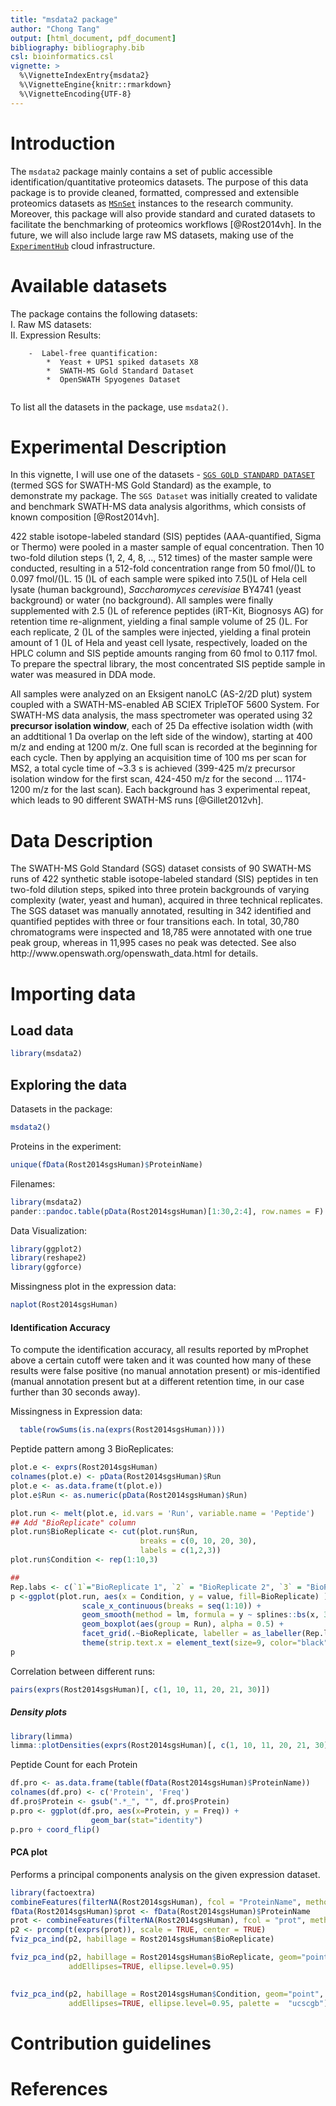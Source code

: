 ```yaml
---
title: "msdata2 package"
author: "Chong Tang"
output: [html_document, pdf_document]
bibliography: bibliography.bib
csl: bioinformatics.csl
vignette: >
  %\VignetteIndexEntry{msdata2}
  %\VignetteEngine{knitr::rmarkdown}
  %\VignetteEncoding{UTF-8}
---
```

# Introduction
The `msdata2` package mainly contains a set of public accessible identification/quantitative proteomics datasets. The purpose of this data package is to provide cleaned, formatted, compressed and extensible proteomics datasets as [`MSnSet`](https://www.rdocumentation.org/packages/MSnbase/versions/1.20.7/topics/MSnSet-class) instances to the research community. Moreover, this package will also provide standard and curated datasets to facilitate the benchmarking of proteomics workflows [@Rost2014vh]. In the future, we will also include large raw MS datasets, making use of the [`ExperimentHub`](http://bioconductor.org/packages/release/bioc/html/ExperimentHub.html) cloud infrastructure.

# Available datasets
The package contains the following datasets:    
    I. Raw MS datasets:    
    II. Expression Results:  
    
        -  Label-free quantification:  
            *  Yeast + UPS1 spiked datasets X8  
            *  SWATH-MS Gold Standard Dataset 
            *  OpenSWATH Spyogenes Dataset 
            
To list all the datasets in the package, use `msdata2()`.  

# Experimental Description
In this vignette, I will use one of the datasets - [`SGS GOLD STANDARD DATASET`](http://compms.org/resources/reference-data/50)  (termed SGS for SWATH-MS
Gold Standard) as the example, to demonstrate my package. The `SGS Dataset` was initially created to validate and benchmark SWATH-MS data analysis algorithms, which consists of known composition [@Rost2014vh].  

422 stable isotope-labeled standard (SIS) peptides (AAA-quantified, Sigma or Thermo) were
pooled in a master sample of equal concentration. Then 10 two-fold dilution steps (1, 2, 4, 8, .., 512 times) of the master sample were conducted, resulting in a 512-fold concentration range from 50 fmol/\(\mu\)L to 0.097 fmol/\(\mu\)L. 15 \(\mu\)L of each sample were spiked into 7.5\(\mu\)L of Hela cell lysate (human background), _Saccharomyces cerevisiae_ BY4741 (yeast background) or water (no background). All samples were finally supplemented with 2.5 \(\mu\)L of reference peptides (iRT-Kit, Biognosys AG) for retention time re-alignment, yielding a final sample volume of 25 \(\mu\)L. For each replicate, 2 \(\mu\)L of the samples were injected, yielding a final protein amount of 1 \(\mu\)L of Hela and yeast cell lysate, respectively, loaded on the HPLC column and SIS peptide amounts ranging from 60 fmol to 0.117 fmol. To prepare the spectral library, the most concentrated SIS peptide sample in water was measured in DDA mode.

All samples were analyzed on an Eksigent nanoLC (AS-2/2D plut) system coupled with a SWATH-MS-enabled AB SCIEX TripleTOF 5600 System. For SWATH-MS data analysis, the mass spectrometer was operated using 32 __precursor isolation window__, each of 25 Da effective isolation width (with an addtitional 1 Da overlap on the left side of the window), starting at 400 m/z and ending at 1200 m/z. One full scan is recorded at the beginning for each cycle. Then by applying an acquisition time of 100 ms per scan for MS2, a total cycle time of ~3.3 s is achieved (399-425 m/z precursor isolation window for the first scan, 424-450 m/z for the second ... 1174-1200 m/z for the last scan). Each background has 3 experimental repeat, which leads to 90 different SWATH-MS runs [@Gillet2012vh].

# Data Description    
The SWATH-MS Gold Standard (SGS) dataset consists of 90 SWATH-MS runs of 422 synthetic stable isotope-labeled standard (SIS) peptides in ten two-fold dilution steps, spiked into three protein backgrounds of varying complexity (water, yeast and human), acquired in three technical replicates. The SGS dataset was manually annotated, resulting in 342 identified and quantified peptides with three or four transitions each. In total, 30,780 chromatograms were inspected and 18,785 were annotated with one true peak group, whereas in 11,995 cases no peak was detected. See also http://www.openswath.org/openswath_data.html for details.

# Importing data
## Load data
```r
library(msdata2)
```
## Exploring the data
Datasets in the package:
```r
msdata2()
```
Proteins in the experiment:
```r
unique(fData(Rost2014sgsHuman)$ProteinName)
```


Filenames:

```r
library(msdata2)
pander::pandoc.table(pData(Rost2014sgsHuman)[1:30,2:4], row.names = F)
```
Data Visualization:
```r
library(ggplot2)
library(reshape2)
library(ggforce)
```

Missingness plot in the expression data:
```r
naplot(Rost2014sgsHuman)
```

#### Identification Accuracy
To compute the identification accuracy, all results reported by mProphet above a certain cutoff were taken and it was counted how many of these results were false positive (no manual annotation present) or mis-identified (manual annotation present but at a different retention time, in our case further than 30 seconds away).

Missingness in Expression data:
```r
  table(rowSums(is.na(exprs(Rost2014sgsHuman))))
```

Peptide pattern among 3 BioReplicates:
```r
plot.e <- exprs(Rost2014sgsHuman)
colnames(plot.e) <- pData(Rost2014sgsHuman)$Run
plot.e <- as.data.frame(t(plot.e))
plot.e$Run <- as.numeric(pData(Rost2014sgsHuman)$Run)

plot.run <- melt(plot.e, id.vars = 'Run', variable.name = 'Peptide')
## Add "BioReplicate" column
plot.run$BioReplicate <- cut(plot.run$Run,
                             breaks = c(0, 10, 20, 30),
                             labels = c(1,2,3))
plot.run$Condition <- rep(1:10,3)

##
Rep.labs <- c(`1`="BioReplicate 1", `2` = "BioReplicate 2", `3` = "BioReplicate 3")
p <-ggplot(plot.run, aes(x = Condition, y = value, fill=BioReplicate) ) +
                scale_x_continuous(breaks = seq(1:10)) +
                geom_smooth(method = lm, formula = y ~ splines::bs(x, 3), se = FALSE, show.legend = FALSE, color="darkred") +
                geom_boxplot(aes(group = Run), alpha = 0.5) +
                facet_grid(.~BioReplicate, labeller = as_labeller(Rep.labs)) +
                theme(strip.text.x = element_text(size=9, color="black", face="bold"))
p
```

Correlation between different runs:
```r
pairs(exprs(Rost2014sgsHuman)[, c(1, 10, 11, 20, 21, 30)]) 
```


##### Density plots
```r
library(limma)
limma::plotDensities(exprs(Rost2014sgsHuman)[, c(1, 10, 11, 20, 21, 30)], legend = "topright") 
```

Peptide Count for each Protein
```r
df.pro <- as.data.frame(table(fData(Rost2014sgsHuman)$ProteinName))
colnames(df.pro) <- c('Protein', 'Freq')
df.pro$Protein <- gsub(".*_", "", df.pro$Protein)
p.pro <- ggplot(df.pro, aes(x=Protein, y = Freq)) + 
                  geom_bar(stat="identity")
p.pro + coord_flip()
```

#### PCA plot
Performs a principal components analysis on the given expression dataset.
```r
library(factoextra)
combineFeatures(filterNA(Rost2014sgsHuman), fcol = "ProteinName", method = "robust")
fData(Rost2014sgsHuman)$prot <- fData(Rost2014sgsHuman)$ProteinName
prot <- combineFeatures(filterNA(Rost2014sgsHuman), fcol = "prot", method = "robust")
p2 <- prcomp(t(exprs(prot)), scale = TRUE, center = TRUE)
fviz_pca_ind(p2, habillage = Rost2014sgsHuman$BioReplicate)
```

```r
fviz_pca_ind(p2, habillage = Rost2014sgsHuman$BioReplicate, geom="point",
             addEllipses=TRUE, ellipse.level=0.95)
```

##
```r
fviz_pca_ind(p2, habillage = Rost2014sgsHuman$Condition, geom="point",
             addEllipses=TRUE, ellipse.level=0.95, palette =  "ucscgb")
```

# Contribution guidelines


# References

